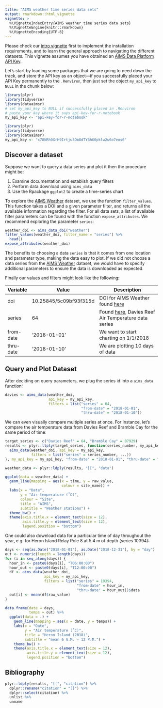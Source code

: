 ```yaml
---
title: "AIMS weather time series data sets"
output: rmarkdown::html_vignette
vignette: >
  %\VignetteIndexEntry{AIMS weather time series data sets}
  %\VignetteEngine{knitr::rmarkdown}
  %\VignetteEncoding{UTF-8}
---
```


Please check our [intro vignette][1] first to implement the installation
requirements, and to learn the general approach to navigating the different
datasets. This vignette assumes you have obtained an
[AIMS Data Platform API Key][2].

[1]: https://open-aims.github.io/dataaimsr/articles
[2]: https://open-aims.github.io/data-platform/key-request

Let's start by loading some packages that we are going to need down the track,
and store the API key as an object---if you successfully placed your API Key
permanently to the `.Renviron`, then just set the object `my_api_key` to `NULL`
in the chunk below:

```r
library(plyr)
library(tidyverse)
library(dataaimsr)
# set my_api_key to NULL if successfully placed in .Renviron
# paste your key where it says api-key-for-r-notebook
my_api_key <- "api-key-for-r-notebook"
```


```r
library(plyr)
library(tidyverse)
library(dataaimsr)
my_api_key <- "x78NRh0XrH9Irtju5OoOdTYBhG0pklw2w6o7eos6"
```

## Discover a dataset

Suppose we want to query a data series and plot it then the procedure might be:

1. Examine documentation and establish query filters
2. Perform data download using `aims_data`
3. Use the Rpackage `ggplot2` to create a time-series chart

To explore the [AIMS Weather](https://doi.org/10.25845/5c09bf93f315d) dataset,
we use the function `filter_values`. This function takes a DOI and a given
parameter filter, and returns all the available information regarding the filter.
For all data sets, a list of available filter parameters can be found with the
function `expose_attributes`. We recommend exploring the parameter `series`:

```r
weather_doi <- aims_data_doi("weather")
filter_values(weather_doi, filter_name = "series") %>%
  head()
expose_attributes(weather_doi)  
```

The benefits to choosing a data `series` is that it comes from one location
and parameter type, making the data easy to plot. If we did not choose a
data series from the [AIMS Weather](https://doi.org/10.25845/5c09bf93f315d)
dataset, we would have to specify additional parameters to ensure the data
is downloaded as expected.

Finally our values and filters might look like the following:

Variable  | Value                  | Description
----------|------------------------|-------------------------------------------------------
doi       | 10.25845/5c09bf93f315d | DOI for AIMS Weather found [here](https://open-aims.github.io/data-platform)
series    | 64                     | Found [here](https://apps.aims.gov.au/metadata/view/5fc91100-4ade-11dc-8f56-00008a07204e), Davies Reef Air Temperature data series
from-date | '2018-01-01'           | We want to start charting on 1/1/2018
thru-date | '2018-01-10'           | We are plotting 10 days of data

## Query and Plot Dataset

After deciding on query parameters, we plug the series id into a `aims_data` function:

```r
davies <- aims_data(weather_doi,
                    api_key = my_api_key,
                    filters = list("series" = 64,
                                   "from-date" = "2018-01-01",
                                   "thru-date" = "2018-01-10"))
```

We can even visually compare multiple series at once. For instance, let's
compare the air temperature data from Davies Reef and Bramble Cay for the
same period of time:

```r
target_series <- c("Davies Reef" = 64, "Bramble Cay" = 87929)
results <- plyr::llply(target_series, function(series_number, my_api_key, ...) {
  aims_data(weather_doi, api_key = my_api_key, 
            filters = list("series" = series_number, ...))
}, my_api_key = my_api_key, "from-date" = "2018-01-01", "thru-date" = "2018-01-10")

weather_data <- plyr::ldply(results, "[[", "data")

ggplot(data = weather_data) +
  geom_line(mapping = aes(x = time, y = raw_value,
                          colour = site_name)) +
  labs(x = "Date",
       y = "Air temperature (˚C)",
       colour = "Site",
       title = "AIMS",
       subtitle = "Weather stations") +
  theme_bw() +
  theme(axis.title.x = element_text(size = 12),
        axis.title.y = element_text(size = 12),
        legend.position = "bottom")
```

One could also download data for a particular time of day throughout
the year, e.g. for Heron Island Relay Pole 8 at 5.4 m of depth (series
10394):

```r
days <- seq(as.Date("2018-01-01"), as.Date("2018-12-31"), by = "day")
out <- numeric(length = length(days))
for (i in seq_along(days)) {
  hour_in <- paste0(days[i], "T06:00:00")
  hour_out <- paste0(days[i], "T12:00:00")
  df <- aims_data(weather_doi,
                  api_key = my_api_key,
                  filters = list("series" = 10394,
                                 "from-date" = hour_in,
                                 "thru-date" = hour_out))$data
  out[i] <- mean(df$raw_value)
}

data.frame(date = days,
           temps = out) %>%
  ggplot(data = .) +
    geom_line(mapping = aes(x = date, y = temps)) +
    labs(x = "Date",
         y = "Air temperature (˚C)",
         title = "Heron Island (2018)",
         subtitle = "mean 6 A.M. – 12 P.M.") +
    theme_bw() +
    theme(axis.title.x = element_text(size = 12),
          axis.title.y = element_text(size = 12),
          legend.position = "bottom")
```

## Bibliography

```r
plyr::ldply(results, "[[", "citation") %>%
  dplyr::rename("citation" = "[[") %>%
  dplyr::select(citation) %>%
  unlist %>%
  unname
```
